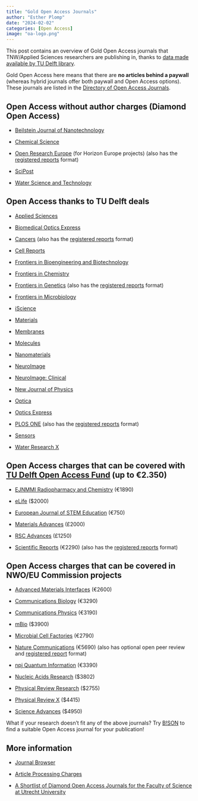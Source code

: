 ```yaml
---
title: "Gold Open Access Journals"
author: "Esther Plomp"
date: "2024-02-02"
categories: [Open Access]
image: "oa-logo.png"
---
```


This post contains an overview of Gold Open Access journals that TNW/Applied Sciences researchers are publishing in, thanks to [data made available by TU Delft library](https://tableau.tudelft.nl/#/views/TULibrary20230510V7/JournalCollection?:iid=1).

Gold Open Access here means that there are **no articles behind a paywall** (whereas hybrid journals offer both paywall and Open Access options). These journals are listed in the [Directory of Open Access Journals](https://doaj.org).

## Open Access without author charges (Diamond Open Access)

-   [Beilstein Journal of Nanotechnology](https://www.beilstein-journals.org/bjnano/home)

-   [Chemical Science](https://www.rsc.org/journals-books-databases/about-journals/chemical-science/)

-   [Open Research Europe](https://open-research-europe.ec.europa.eu/) (for Horizon Europe projects) (also has the [registered reports](https://estherplomp.github.io/TNW-OS-support/posts/open-science-registered-reports/) format)

-   [SciPost](https://scipost.org/)

-   [Water Science and Technology](https://iwaponline.com/wst)

## Open Access thanks to TU Delft deals

-   [Applied Sciences](https://www.mdpi.com/journal/applsci)

-   [Biomedical Optics Express](https://opg.optica.org/boe/home.cfm)

-   [Cancers](https://www.mdpi.com/journal/cancers/) (also has the [registered reports](https://estherplomp.github.io/TNW-OS-support/posts/open-science-registered-reports/) format)

-   [Cell Reports](https://www.cell.com/cell-reports/home)

-   [Frontiers in Bioengineering and Biotechnology](https://www.frontiersin.org/journals/bioengineering-and-biotechnology)

-   [Frontiers in Chemistry](https://www.frontiersin.org/journals/chemistry)

-   [Frontiers in Genetics](https://www.frontiersin.org/journals/genetics) (also has the [registered reports](https://estherplomp.github.io/TNW-OS-support/posts/open-science-registered-reports/) format)

-   [Frontiers in Microbiology](https://www.frontiersin.org/journals/microbiology)

-   [iScience](https://www.cell.com/iscience/home)

-   [Materials](https://www.mdpi.com/journal/materials)

-   [Membranes](https://www.mdpi.com/journal/membranes)

-   [Molecules](http://www.mdpi.com/journal/molecules)

-   [Nanomaterials](https://www.mdpi.com/journal/nanomaterials)

-   [NeuroImage](https://www.sciencedirect.com/journal/neuroimage)

-   [NeuroImage: Clinical](https://www.sciencedirect.com/journal/neuroimage-clinical)

-   [New Journal of Physics](https://iopscience.iop.org/journal/1367-2630)

-   [Optica](https://opg.optica.org/optica/home.cfm)

-   [Optics Express](https://opg.optica.org/oe/home.cfm)

-   [PLOS ONE](https://journals.plos.org/plosone/) (also has the [registered reports](https://estherplomp.github.io/TNW-OS-support/posts/open-science-registered-reports/) format)

-   [Sensors](https://www.mdpi.com/journal/sensors)

-   [Water Research X](https://www.sciencedirect.com/journal/water-research-x)

## Open Access charges that can be covered with [TU Delft Open Access Fund](https://www.tudelft.nl/en/library/library-for-researchers/library-for-researchers/publishing-outreach/open-access-funding) (up to €2.350)

-   [EJNMMI Radiopharmacy and Chemistry](https://ejnmmipharmchem.springeropen.com/) (€1890)

-   [eLife](https://elifesciences.org/) (\$2000)

-   [European Journal of STEM Education](https://www.lectitopublishing.nl/european-journal-of-stem-education) (€750)

-   [Materials Advances](https://www.rsc.org/journals-books-databases/about-journals/materials-advances/) (£2000)

-   [RSC Advances](https://www.rsc.org/journals-books-databases/about-journals/rsc-advances/) (£1250)

-   [Scientific Reports](https://www.nature.com/srep/) (€2290) (also has the [registered reports](https://estherplomp.github.io/TNW-OS-support/posts/open-science-registered-reports/) format)

## Open Access charges that can be covered in NWO/EU Commission projects

-   [Advanced Materials Interfaces](https://onlinelibrary.wiley.com/journal/21967350) (€2600)

-   [Communications Biology](https://www.nature.com/commsbio/) (€3290)

-   [Communications Physics](https://www.nature.com/commsphys/) (€3190)

-   [mBio](https://journals.asm.org/journal/mbio) (\$3900)

-   [Microbial Cell Factories](https://microbialcellfactories.biomedcentral.com/) (€2790)

-   [Nature Communications](https://www.nature.com/ncomms/) (€5690) (also has optional open peer review and [registered report](https://estherplomp.github.io/TNW-OS-support/posts/open-science-registered-reports/) format)

-   [npj Quantum Information](https://www.nature.com/npjqi/) (€3390)

-   [Nucleic Acids Research](https://academic.oup.com/nar) (\$3802)

-   [Physical Review Research](https://journals.aps.org/prresearch/) (\$2755)

-   [Physical Review X](https://journals.aps.org/prx/) (\$4415)

-   [Science Advances](https://www.science.org/journal/sciadv) (\$4950)

What if your research doesn't fit any of the above journals? Try [B!SON](https://service.tib.eu/bison/) to find a suitable Open Access journal for your publication!

## **More information**

-   [Journal Browser](https://www.tudelft.nl/en/library/library-for-researchers/library-for-researchers/publishing-outreach/journal-browser)

-   [Article Processing Charges](https://estherplomp.github.io/TNW-OS-support/posts/Open-access-APC/)

-   [A Shortlist of Diamond Open Access Journals for the Faculty of Science at Utrecht University](https://zenodo.org/records/8272176)
